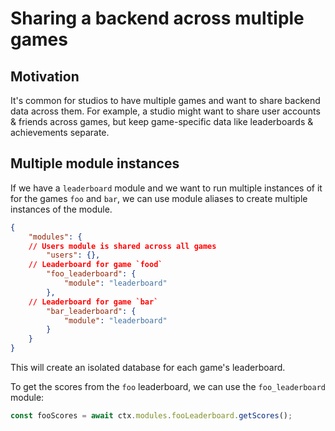 # Sharing a backend across multiple games

## Motivation

It's common for studios to have multiple games and want to share backend data across them. For example, a studio might want to share user accounts & friends across games, but keep game-specific data like leaderboards & achievements separate.

## Multiple module instances

If we have a `leaderboard` module and we want to run multiple instances of it for the games `foo` and `bar`, we can use module aliases to create multiple instances of the module.

```json
{
	"modules": {
    // Users module is shared across all games
		"users": {},
    // Leaderboard for game `food`
		"foo_leaderboard": {
			"module": "leaderboard"
		},
    // Leaderboard for game `bar`
		"bar_leaderboard": {
			"module": "leaderboard"
		}
	}
}
```

This will create an isolated database for each game's leaderboard.

To get the scores from the `foo` leaderboard, we can use the `foo_leaderboard` module:

```js
const fooScores = await ctx.modules.fooLeaderboard.getScores();
```

